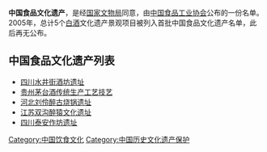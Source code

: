 {{unreferenced|time=2010-06-22T11:15:46+00:00}}
'''中国食品文化遗产'''，是经[[国家文物局|国家文物局]]同意，由[[中国食品工业协会|中国食品工业协会]]公布的一份名单。2005年，总计5个[[白酒|白酒]]文化遗产景观项目被列入首批中国食品文化遗产名单，此后再无公布。

==中国食品文化遗产列表==
*[[四川|四川]][[水井街酒坊遗址|水井街酒坊遗址]]
*[[贵州|贵州]][[茅台酒|茅台酒传统生产工艺技艺]]
*[[河北|河北]][[刘伶醉烧锅遗址|刘伶醉古烧锅遗址]]
*[[江苏|江苏]][[双沟醉猿文化遗址|双沟醉猿文化遗址]]
*[[四川|四川]][[泰安作坊遗址|泰安作坊遗址]]

{{PRChina-stub}}
{{food-stub}}

{{中华人民共和国各类资源保护列表}}

[[Category:中国饮食文化|Category:中国饮食文化]]
[[Category:中国历史文化遗产保护|Category:中国历史文化遗产保护]]